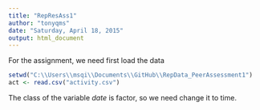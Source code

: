 ```yaml
---
title: "RepResAss1"
author: "tonyqms"
date: "Saturday, April 18, 2015"
output: html_document
---
```


For the assignment, we need first load the data

```r
setwd("C:\\Users\\msqi\\Documents\\GitHub\\RepData_PeerAssessment1")
act <- read.csv("activity.csv")

```
The class of the variable *date* is factor, so we need change it to time. 
